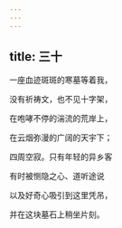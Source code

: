 ```yaml
---
---
---
```

title: 三十
---




一座血迹斑斑的寒墓等着我，

没有祈祷文，也不见十字架，

在咆哮不停的湍流的荒岸上，

在云烟弥漫的广阔的天宇下；

四周空寂。只有年轻的异乡客

有时被恻隐之心、道听途说

以及好奇心吸引到这里凭吊，

并在这块墓石上稍坐片刻。